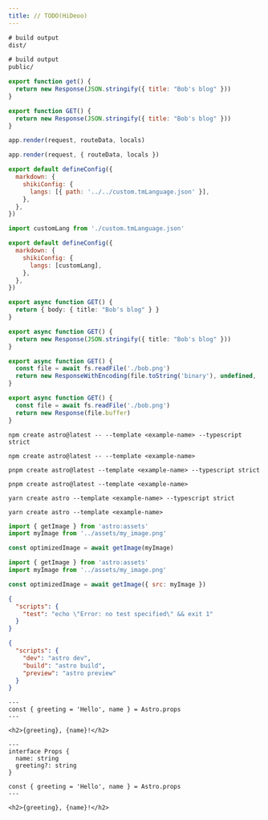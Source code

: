 ```yaml
---
title: // TODO(HiDeoo)
---
```


```diff auto-diff title=".gitignore"
# build output
dist/
```

```diff auto-diff
# build output
public/
```

```js title="endpoint.ts" auto-diff
export function get() {
  return new Response(JSON.stringify({ title: "Bob's blog" }))
}
```

```js auto-diff
export function GET() {
  return new Response(JSON.stringify({ title: "Bob's blog" }))
}
```

```js auto-diff
app.render(request, routeData, locals)
```

```js auto-diff
app.render(request, { routeData, locals })
```

```js auto-diff title="astro.config.js"
export default defineConfig({
  markdown: {
    shikiConfig: {
      langs: [{ path: '../../custom.tmLanguage.json' }],
    },
  },
})
```

```js auto-diff
import customLang from './custom.tmLanguage.json'

export default defineConfig({
  markdown: {
    shikiConfig: {
      langs: [customLang],
    },
  },
})
```

```ts auto-diff
export async function GET() {
  return { body: { title: "Bob's blog" } }
}
```

```ts auto-diff
export async function GET() {
  return new Response(JSON.stringify({ title: "Bob's blog" }))
}
```

```ts auto-diff
export async function GET() {
  const file = await fs.readFile('./bob.png')
  return new ResponseWithEncoding(file.toString('binary'), undefined, 'binary')
}
```

```ts auto-diff
export async function GET() {
  const file = await fs.readFile('./bob.png')
  return new Response(file.buffer)
}
```


<Tabs syncKey="pkg">
<TabItem label="npm">

```shell auto-diff
npm create astro@latest -- --template <example-name> --typescript strict
```

```shell auto-diff
npm create astro@latest -- --template <example-name>
```

</TabItem>
<TabItem label="pnpm">

```shell auto-diff
pnpm create astro@latest --template <example-name> --typescript strict
```

```shell auto-diff
pnpm create astro@latest --template <example-name>
```

</TabItem>
<TabItem label="Yarn">

```shell auto-diff
yarn create astro --template <example-name> --typescript strict
```

```shell auto-diff
yarn create astro --template <example-name>
```

</TabItem>
</Tabs>

```js auto-diff
import { getImage } from 'astro:assets'
import myImage from '../assets/my_image.png'

const optimizedImage = await getImage(myImage)
```

```js auto-diff
import { getImage } from 'astro:assets'
import myImage from '../assets/my_image.png'

const optimizedImage = await getImage({ src: myImage })
```

```json auto-diff title="package.json"
{
  "scripts": {
    "test": "echo \"Error: no test specified\" && exit 1"
  }
}
```

```json auto-diff
{
  "scripts": {
    "dev": "astro dev",
    "build": "astro build",
    "preview": "astro preview"
  }
}
```

```astro auto-diff title="src/components/GreetingHeadline.astro"
---
const { greeting = 'Hello', name } = Astro.props
---

<h2>{greeting}, {name}!</h2>
```

```astro auto-diff
---
interface Props {
  name: string
  greeting?: string
}

const { greeting = 'Hello', name } = Astro.props
---

<h2>{greeting}, {name}!</h2>
```
